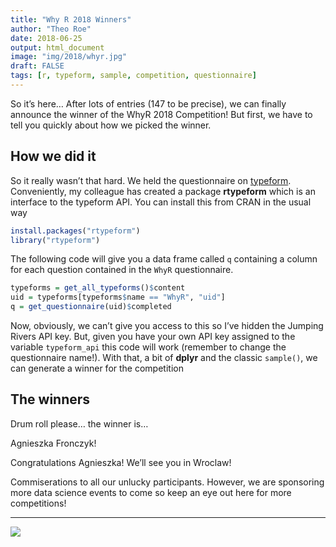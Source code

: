 ```yaml
---
title: "Why R 2018 Winners"
author: "Theo Roe"
date: 2018-06-25
output: html_document
image: "img/2018/whyr.jpg"
draft: FALSE
tags: [r, typeform, sample, competition, questionnaire]
---
```


So it's here... After lots of entries (147 to be precise), we can finally announce the winner of the WhyR 2018 Competition! But first, we have to tell you quickly about how we picked the winner. 

## How we did it

So it really wasn't that hard. We held the questionnaire on [typeform](http://referral.typeform.com/mzcsnTI). Conveniently, my colleague has created a package **rtypeform** which is an interface to the typeform API. You can install this from CRAN in the usual way

```r
install.packages("rtypeform")
library("rtypeform")
```

The following code will give you a data frame called `q` containing a column for each question contained in the `WhyR` questionnaire. 

```r
typeforms = get_all_typeforms()$content
uid = typeforms[typeforms$name == "WhyR", "uid"]
q = get_questionnaire(uid)$completed
```

Now, obviously, we can't give you access to this so I've hidden the Jumping Rivers API key. But, given you have your own API key assigned to the variable `typeform_api` this code will work (remember to change the questionnaire name!). With that, a bit of **dplyr** and the classic `sample()`, we can generate a winner for the competition

## The winners

Drum roll please... the winner is...

Agnieszka Fronczyk!

Congratulations Agnieszka! We'll see you in Wroclaw! 

Commiserations to all our unlucky participants. However, we are sponsoring more data science events to come so keep an eye out here for more competitions!

---


[![](/img/logos/300_125.jpg)](https://www.jumpingrivers.com/?utm_source=blog&utm_medium=image&utm_campaign=whyr-comp)
